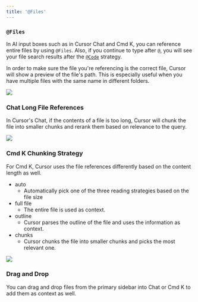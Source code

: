 ```yaml
---
title: '@Files'
---
```


### `@Files`

In AI input boxes such as in Cursor Chat and Cmd K, you can reference entire files by using `@Files`.
Also, if you continue to type after `@`, you will see your file search results after the [`@Code`](/context/@-symbols/@-code) strategy.

In order to make sure the file you're referencing is the correct file, Cursor will show a preview of the file's path. This is especially useful when you have multiple files with the same name in different folders.

<Frame>
  <img src="/images/context/@file.png" />
</Frame>

### Chat Long File References

In Cursor's Chat, if the contents of a file is too long, Cursor will chunk the file into smaller chunks and rerank them based on relevance to the query.

<Frame>
  <img src="/images/context/@file-long-file.png" />
</Frame>

### Cmd K Chunking Strategy

For Cmd K, Cursor uses the file references differently based on the content length as well.

- auto
  - Automatically pick one of the three reading strategies based on the file size
- full file
  - The entire file is used as context.
- outline
  - Cursor parses the outline of the file and uses the information as context.
- chunks
  - Cursor chunks the file into smaller chunks and picks the most relevant one.

<Frame>
  <img src="/images/context/@file-cmdk.png" />
</Frame>

### Drag and Drop

You can drag and drop files from the primary sidebar into Chat or Cmd K to add them as context as well.
